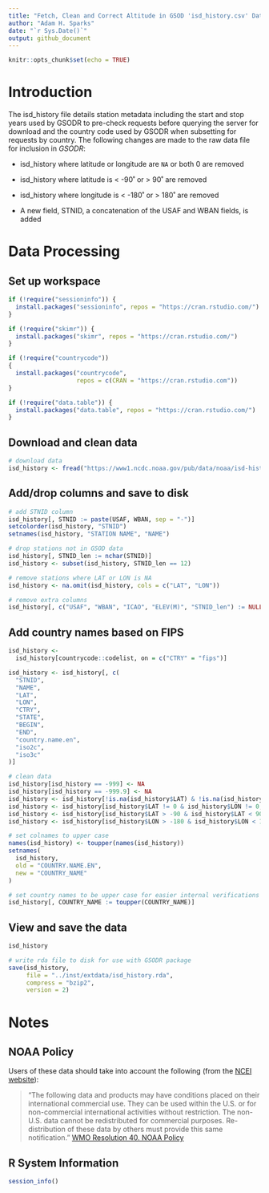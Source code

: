 ```yaml
---
title: "Fetch, Clean and Correct Altitude in GSOD 'isd_history.csv' Data"
author: "Adam H. Sparks"
date: "`r Sys.Date()`"
output: github_document
---
```


```r
knitr::opts_chunk$set(echo = TRUE)
```

# Introduction

The isd_history file details station metadata including the start and stop years used by GSODR to pre-check requests before querying the server for download and the country code used by GSODR when subsetting for requests by country. The following changes are made to the raw data file for inclusion in _GSODR_:

  * isd_history where latitude or longitude are `NA` or both 0 are removed

  * isd_history where latitude is < -90˚ or > 90˚ are removed

  * isd_history where longitude is < -180˚ or > 180˚ are removed

  * A new field, STNID, a concatenation of the USAF and WBAN fields, is added

# Data Processing

## Set up workspace

```r
if (!require("sessioninfo")) {
  install.packages("sessioninfo", repos = "https://cran.rstudio.com/")
}

if (!require("skimr")) {
  install.packages("skimr", repos = "https://cran.rstudio.com/")
}

if (!require("countrycode"))
{
  install.packages("countrycode",
                   repos = c(CRAN = "https://cran.rstudio.com"))
}

if (!require("data.table")) {
  install.packages("data.table", repos = "https://cran.rstudio.com/")
}
```

## Download and clean data

```r
# download data
isd_history <- fread("https://www1.ncdc.noaa.gov/pub/data/noaa/isd-history.csv")
```

## Add/drop columns and save to disk

```r
# add STNID column
isd_history[, STNID := paste(USAF, WBAN, sep = "-")]
setcolorder(isd_history, "STNID")
setnames(isd_history, "STATION NAME", "NAME")

# drop stations not in GSOD data
isd_history[, STNID_len := nchar(STNID)]
isd_history <- subset(isd_history, STNID_len == 12)

# remove stations where LAT or LON is NA
isd_history <- na.omit(isd_history, cols = c("LAT", "LON"))

# remove extra columns
isd_history[, c("USAF", "WBAN", "ICAO", "ELEV(M)", "STNID_len") := NULL]
```

## Add country names based on FIPS

```r
isd_history <-
  isd_history[countrycode::codelist, on = c("CTRY" = "fips")]

isd_history <- isd_history[, c(
  "STNID",
  "NAME",
  "LAT",
  "LON",
  "CTRY",
  "STATE",
  "BEGIN",
  "END",
  "country.name.en",
  "iso2c",
  "iso3c"
)]

# clean data
isd_history[isd_history == -999] <- NA
isd_history[isd_history == -999.9] <- NA
isd_history <- isd_history[!is.na(isd_history$LAT) & !is.na(isd_history$LON), ]
isd_history <- isd_history[isd_history$LAT != 0 & isd_history$LON != 0, ]
isd_history <- isd_history[isd_history$LAT > -90 & isd_history$LAT < 90, ]
isd_history <- isd_history[isd_history$LON > -180 & isd_history$LON < 180, ]

# set colnames to upper case
names(isd_history) <- toupper(names(isd_history))
setnames(
  isd_history,
  old = "COUNTRY.NAME.EN",
  new = "COUNTRY_NAME"
)

# set country names to be upper case for easier internal verifications
isd_history[, COUNTRY_NAME := toupper(COUNTRY_NAME)]
```

## View and save the data

```r
isd_history

# write rda file to disk for use with GSODR package
save(isd_history,
     file = "../inst/extdata/isd_history.rda",
     compress = "bzip2",
     version = 2)
```

# Notes

## NOAA Policy

Users of these data should take into account the following (from the
[NCEI website](http://www7.ncdc.noaa.gov/CDO/cdoselect.cmd?datasetabbv=GSOD&countryabbv=&georegionabbv=)): 

> "The following data and products may have conditions placed on their
international commercial use. They can be used within the U.S. or for
non-commercial international activities without restriction. The non-U.S. data
cannot be redistributed for commercial purposes. Re-distribution of these data
by others must provide this same notification."
[WMO Resolution 40. NOAA Policy](http://www.wmo.int/pages/about/Resolution40.html)

## R System Information

```r
session_info()
```
